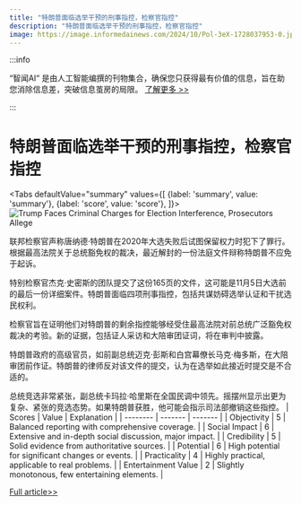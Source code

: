 ```yaml
---
title: "特朗普面临选举干预的刑事指控，检察官指控"
description: "特朗普面临选举干预的刑事指控，检察官指控"
image: https://image.informedainews.com/2024/10/Pol-3eX-1728037953-0.jpg
---
```



:::info

“智闻AI“ 是由人工智能编撰的刊物集合，确保您只获得最有价值的信息，旨在助您消除信息差，突破信息茧房的局限。  [了解更多 >>](/)

:::

# 特朗普面临选举干预的刑事指控，检察官指控


<Tabs
	defaultValue="summary"
	values={[
	{label: 'summary', value: 'summary'},
	{label: 'score', value: 'score'},
]}>
<TabItem value="summary">
<img
  src="https://image.informedainews.com/2024/10/Pol-3eX-1728037953-0.jpg"
  alt="Trump Faces Criminal Charges for Election Interference, Prosecutors Allege"
/>



联邦检察官声称唐纳德·特朗普在2020年大选失败后试图保留权力时犯下了罪行。根据最高法院关于总统豁免权的裁决，最近解封的一份法庭文件辩称特朗普不应免于起诉。

特别检察官杰克·史密斯的团队提交了这份165页的文件，这可能是11月5日大选前的最后一份详细案件。特朗普面临四项刑事指控，包括共谋妨碍选举认证和干扰选民权利。

检察官旨在证明他们对特朗普的剩余指控能够经受住最高法院对前总统广泛豁免权裁决的考验。新的证据，包括证人采访和大陪审团证词，将在审判中披露。

特朗普政府的高级官员，如前副总统迈克·彭斯和白宫幕僚长马克·梅多斯，在大陪审团前作证。特朗普的律师反对该文件的提交，认为在选举如此接近时提交是不合适的。

总统竞选非常紧张，副总统卡玛拉·哈里斯在全国民调中领先。摇摆州显示出更为复杂、紧张的竞选态势。如果特朗普获胜，他可能会指示司法部撤销这些指控。
</TabItem>
<TabItem value="score">
	| Scores     | Value   | Explanation |
	| -------- | ------- | ------- |
	| Objectivity  | 5    | Balanced reporting with comprehensive coverage.    |
	| Social Impact | 6     | Extensive and in-depth social discussion, major impact.    |
	| Credibility    | 5    | Solid evidence from authoritative sources.    |
	| Potential    | 6    | High potential for significant changes or events.    |
	| Practicality    | 4    | Highly practical, applicable to real problems.    |
	| Entertainment Value    | 2    | Slightly monotonous, few entertaining elements.    |
</TabItem>
</Tabs>

[Full article>>](https://www.theguardian.com/us-news/2024/oct/02/trump-crimes-2020-election-unsealed-filing)
